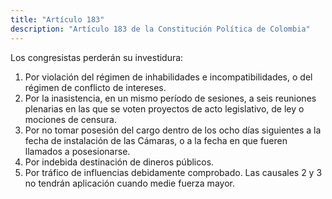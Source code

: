 ```yaml
---
title: "Artículo 183"
description: "Artículo 183 de la Constitución Política de Colombia"
---
```


Los congresistas perderán su investidura:
1. Por violación del régimen de inhabilidades e incompatibilidades, o del régimen de conflicto de intereses.
2. Por la inasistencia, en un mismo período de sesiones, a seis reuniones plenarias en las que se voten proyectos de acto legislativo, de ley o mociones de censura.
3. Por no tomar posesión del cargo dentro de los ocho días siguientes a la fecha de instalación de las Cámaras, o a la fecha en que fueren llamados a posesionarse.
4. Por indebida destinación de dineros públicos.
5. Por tráfico de influencias debidamente comprobado. Las causales 2 y 3 no tendrán aplicación cuando medie fuerza mayor.
